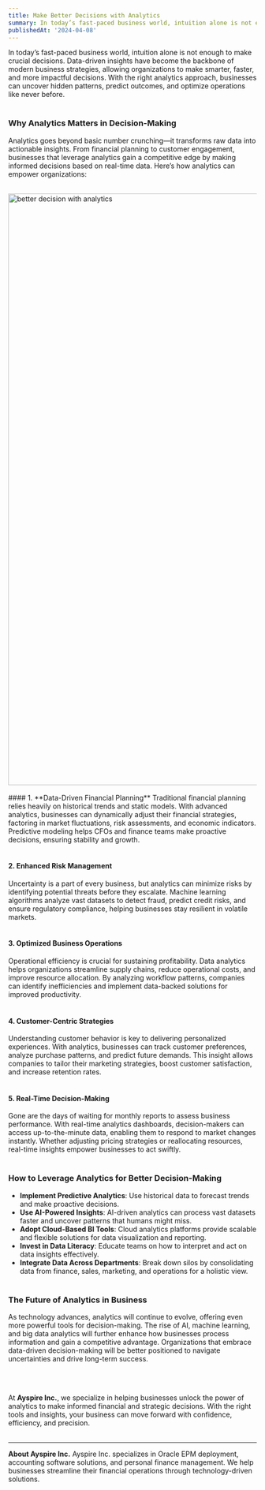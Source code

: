 ```yaml
---
title: Make Better Decisions with Analytics 
summary: In today’s fast-paced business world, intuition alone is not enough to make crucial decisions.
publishedAt: '2024-04-08'
---
```


In today’s fast-paced business world, intuition alone is not enough to make crucial decisions. Data-driven insights have become the backbone of modern business strategies, allowing organizations to make smarter, faster, and more impactful decisions. With the right analytics approach, businesses can uncover hidden patterns, predict outcomes, and optimize operations like never before.
<br/><br/>

### **Why Analytics Matters in Decision-Making**

Analytics goes beyond basic number crunching—it transforms raw data into actionable insights. From financial planning to customer engagement, businesses that leverage analytics gain a competitive edge by making informed decisions based on real-time data. Here’s how analytics can empower organizations:
<br/><br/>

<img src="/images/blogs/2.jpg" alt="better decision with analytics" width="1200"/>
<br/><br/>
#### 1. **Data-Driven Financial Planning**
Traditional financial planning relies heavily on historical trends and static models. With advanced analytics, businesses can dynamically adjust their financial strategies, factoring in market fluctuations, risk assessments, and economic indicators. Predictive modeling helps CFOs and finance teams make proactive decisions, ensuring stability and growth.
<br/><br/>

#### 2. **Enhanced Risk Management**
Uncertainty is a part of every business, but analytics can minimize risks by identifying potential threats before they escalate. Machine learning algorithms analyze vast datasets to detect fraud, predict credit risks, and ensure regulatory compliance, helping businesses stay resilient in volatile markets.
<br/><br/>

#### 3. **Optimized Business Operations**
Operational efficiency is crucial for sustaining profitability. Data analytics helps organizations streamline supply chains, reduce operational costs, and improve resource allocation. By analyzing workflow patterns, companies can identify inefficiencies and implement data-backed solutions for improved productivity.
<br/><br/>

#### 4. **Customer-Centric Strategies**
Understanding customer behavior is key to delivering personalized experiences. With analytics, businesses can track customer preferences, analyze purchase patterns, and predict future demands. This insight allows companies to tailor their marketing strategies, boost customer satisfaction, and increase retention rates.
<br/><br/>

#### 5. **Real-Time Decision-Making**
Gone are the days of waiting for monthly reports to assess business performance. With real-time analytics dashboards, decision-makers can access up-to-the-minute data, enabling them to respond to market changes instantly. Whether adjusting pricing strategies or reallocating resources, real-time insights empower businesses to act swiftly.
<br/><br/>

### How to Leverage Analytics for Better Decision-Making

- **Implement Predictive Analytics**: Use historical data to forecast trends and make proactive decisions.
- **Use AI-Powered Insights**: AI-driven analytics can process vast datasets faster and uncover patterns that humans might miss.
- **Adopt Cloud-Based BI Tools**: Cloud analytics platforms provide scalable and flexible solutions for data visualization and reporting.
- **Invest in Data Literacy**: Educate teams on how to interpret and act on data insights effectively.
- **Integrate Data Across Departments**: Break down silos by consolidating data from finance, sales, marketing, and operations for a holistic view.
<br/><br/>

### The Future of Analytics in Business

As technology advances, analytics will continue to evolve, offering even more powerful tools for decision-making. The rise of AI, machine learning, and big data analytics will further enhance how businesses process information and gain a competitive advantage. Organizations that embrace data-driven decision-making will be better positioned to navigate uncertainties and drive long-term success.

<br/><br/>

At **Ayspire Inc.**, we specialize in helping businesses unlock the power of analytics to make informed financial and strategic decisions. With the right tools and insights, your business can move forward with confidence, efficiency, and precision.
<br/><br/>

---

**About Ayspire Inc.**
Ayspire Inc. specializes in Oracle EPM deployment, accounting software solutions, and personal finance management. We help businesses streamline their financial operations through technology-driven solutions.

